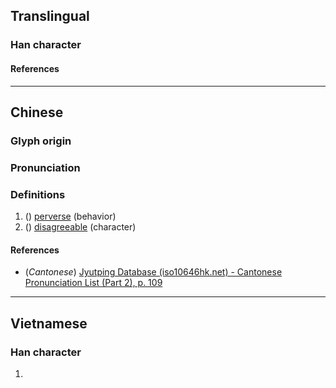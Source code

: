 {{character info/new}}
==Translingual==

===Han character===
{{Han char|rn=61|rad=心|as=10|sn=13|four=|canj=PCIM|ids=⿰忄翁}}

====References====
{{Han ref|kx=0397.190|dkj=11041|dj=0736.120|hdz=42338.060|uh=6143}}

----

==Chinese==
{{zh-forms}}

===Glyph origin===
{{Han etym}}

===Pronunciation===
{{zh-pron
|m=yǎng
|c=ong2,ngong2
|mc=y
|oc=y
|ma=
|cat=a
}}

===Definitions===
{{zh-hanzi}}

# ({{zh-only|慃𢞡}}) [[perverse]] (behavior)
# ({{zh-only|慃𢞡}}) [[disagreeable]] (character)

====References====
* (''Cantonese'') [http://www.iso10646hk.net/jp/document/download.jsp Jyutping Database (iso10646hk.net) - Cantonese Pronunciation List (Part 2), p. 109]

----

==Vietnamese==

===Han character===
{{vi-readings|rs=心10|reading=õng}}

# {{defn|lang=vi|sort=心10}}